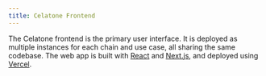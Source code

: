 ```yaml
---
title: Celatone Frontend
---
```


The Celatone frontend is the primary user interface. It is deployed as multiple instances for each chain and use case, all sharing the same codebase. The web app is built with [React](https://react.dev) and [Next.js](https://nextjs.org), and deployed using [Vercel](https://vercel.com).
